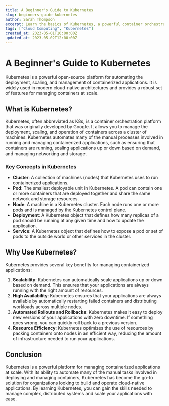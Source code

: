 ```yaml
---
title: A Beginner's Guide to Kubernetes
slug: beginners-guide-kubernetes
author: Sarah Thompson
excerpt: Learn the basics of Kubernetes, a powerful container orchestration tool.
tags: ["Cloud Computing", "Kubernetes"]
created_at: 2023-05-01T10:00:00Z
updated_at: 2023-05-02T12:00:00Z
---
```


# A Beginner's Guide to Kubernetes

Kubernetes is a powerful open-source platform for automating the deployment, scaling, and management of containerized applications. It is widely used in modern cloud-native architectures and provides a robust set of features for managing containers at scale.

## What is Kubernetes?

Kubernetes, often abbreviated as K8s, is a container orchestration platform that was originally developed by Google. It allows you to manage the deployment, scaling, and operation of containers across a cluster of machines. Kubernetes automates many of the manual processes involved in running and managing containerized applications, such as ensuring that containers are running, scaling applications up or down based on demand, and managing networking and storage.

### Key Concepts in Kubernetes

- **Cluster**: A collection of machines (nodes) that Kubernetes uses to run containerized applications.
- **Pod**: The smallest deployable unit in Kubernetes. A pod can contain one or more containers that are deployed together and share the same network and storage resources.
- **Node**: A machine in a Kubernetes cluster. Each node runs one or more pods and is managed by the Kubernetes control plane.
- **Deployment**: A Kubernetes object that defines how many replicas of a pod should be running at any given time and how to update the application.
- **Service**: A Kubernetes object that defines how to expose a pod or set of pods to the outside world or other services in the cluster.

## Why Use Kubernetes?

Kubernetes provides several key benefits for managing containerized applications:

1. **Scalability**: Kubernetes can automatically scale applications up or down based on demand. This ensures that your applications are always running with the right amount of resources.
2. **High Availability**: Kubernetes ensures that your applications are always available by automatically restarting failed containers and distributing workloads across multiple nodes.
3. **Automated Rollouts and Rollbacks**: Kubernetes makes it easy to deploy new versions of your applications with zero downtime. If something goes wrong, you can quickly roll back to a previous version.
4. **Resource Efficiency**: Kubernetes optimizes the use of resources by packing containers onto nodes in an efficient way, reducing the amount of infrastructure needed to run your applications.

## Conclusion

Kubernetes is a powerful platform for managing containerized applications at scale. With its ability to automate many of the manual tasks involved in deploying and managing containers, Kubernetes has become the go-to solution for organizations looking to build and operate cloud-native applications. By learning Kubernetes, you can gain the skills needed to manage complex, distributed systems and scale your applications with ease.
